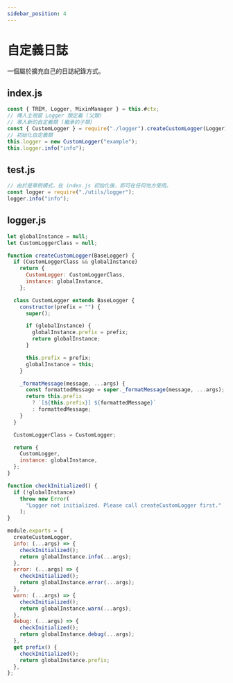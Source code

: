 ```yaml
---
sidebar_position: 4
---
```


# 自定義日誌

一個屬於擴充自己的日誌紀錄方式。

## index.js

```js
const { TREM, Logger, MixinManager } = this.#ctx;
// 傳入主視窗 Logger 類定義 (父類)
// 導入新的自定義類 (繼承的子類)
const { CustomLogger } = require("./logger").createCustomLogger(Logger);
// 初始化自定義類
this.logger = new CustomLogger("example");
this.logger.info("info");
```

## test.js

```js
// 由於是單例模式，在 index.js 初始化後，即可在任何地方使用。
const logger = require("./utils/logger");
logger.info("info");
```

## logger.js

```js
let globalInstance = null;
let CustomLoggerClass = null;

function createCustomLogger(BaseLogger) {
  if (CustomLoggerClass && globalInstance)
    return {
      CustomLogger: CustomLoggerClass,
      instance: globalInstance,
    };

  class CustomLogger extends BaseLogger {
    constructor(prefix = "") {
      super();

      if (globalInstance) {
        globalInstance.prefix = prefix;
        return globalInstance;
      }

      this.prefix = prefix;
      globalInstance = this;
    }

    _formatMessage(message, ...args) {
      const formattedMessage = super._formatMessage(message, ...args);
      return this.prefix
        ? `[${this.prefix}] ${formattedMessage}`
        : formattedMessage;
    }
  }

  CustomLoggerClass = CustomLogger;

  return {
    CustomLogger,
    instance: globalInstance,
  };
}

function checkInitialized() {
  if (!globalInstance)
    throw new Error(
      "Logger not initialized. Please call createCustomLogger first."
    );
}

module.exports = {
  createCustomLogger,
  info: (...args) => {
    checkInitialized();
    return globalInstance.info(...args);
  },
  error: (...args) => {
    checkInitialized();
    return globalInstance.error(...args);
  },
  warn: (...args) => {
    checkInitialized();
    return globalInstance.warn(...args);
  },
  debug: (...args) => {
    checkInitialized();
    return globalInstance.debug(...args);
  },
  get prefix() {
    checkInitialized();
    return globalInstance.prefix;
  },
};
```
